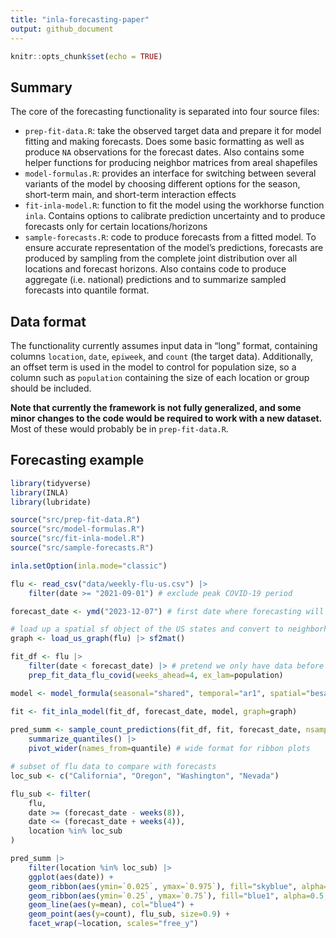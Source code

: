 ```yaml
---
title: "inla-forecasting-paper"
output: github_document
---
```


```r
knitr::opts_chunk$set(echo = TRUE)
```

## Summary

The core of the forecasting functionality is separated into four source files:

- `prep-fit-data.R`: take the observed target data and prepare it for model fitting and making forecasts. Does some basic formatting as well as produce `NA` observations for the forecast dates. Also contains some helper functions for producing neighbor matrices from areal shapefiles
- `model-formulas.R`: provides an interface for switching between several variants of the model by choosing different options for the season, short-term main, and short-term interaction effects
- `fit-inla-model.R`: function to fit the model using the workhorse function `inla`. Contains options to calibrate prediction uncertainty and to produce forecasts only for certain locations/horizons
- `sample-forecasts.R`: code to produce forecasts from a fitted model. To ensure accurate representation of the model's predictions, forecasts are produced by sampling from the complete joint distribution over all locations and forecast horizons. Also contains code to produce aggregate (i.e. national) predictions and to summarize sampled forecasts into quantile format.

## Data format

The functionality currently assumes input data in "long" format, containing columns `location`, `date`, `epiweek`, and `count` (the target data). Additionally, an offset term is used in the model to control for population size, so a column such as `population` containing the size of each location or group should be included. 

**Note that currently the framework is not fully generalized, and some minor changes to the code would be required to work with a new dataset.** Most of these would probably be in `prep-fit-data.R`.

## Forecasting example

```r
library(tidyverse)
library(INLA)
library(lubridate)

source("src/prep-fit-data.R")
source("src/model-formulas.R")
source("src/fit-inla-model.R")
source("src/sample-forecasts.R")

inla.setOption(inla.mode="classic")
```


```r
flu <- read_csv("data/weekly-flu-us.csv") |> 
    filter(date >= "2021-09-01") # exclude peak COVID-19 period

forecast_date <- ymd("2023-12-07") # first date where forecasting will begin

# load up a spatial sf object of the US states and convert to neighborhood matrix
graph <- load_us_graph(flu) |> sf2mat()

fit_df <- flu |> 
    filter(date < forecast_date) |> # pretend we only have data before `forecast_date`
    prep_fit_data_flu_covid(weeks_ahead=4, ex_lam=population)

model <- model_formula(seasonal="shared", temporal="ar1", spatial="besagproper")

fit <- fit_inla_model(fit_df, forecast_date, model, graph=graph)
    
pred_summ <- sample_count_predictions(fit_df, fit, forecast_date, nsamp=5000) |> 
    summarize_quantiles() |> 
    pivot_wider(names_from=quantile) # wide format for ribbon plots

# subset of flu data to compare with forecasts
loc_sub <- c("California", "Oregon", "Washington", "Nevada")

flu_sub <- filter(
    flu, 
    date >= (forecast_date - weeks(8)),
    date <= (forecast_date + weeks(4)),
    location %in% loc_sub
)

pred_summ |> 
    filter(location %in% loc_sub) |> 
    ggplot(aes(date)) +
    geom_ribbon(aes(ymin=`0.025`, ymax=`0.975`), fill="skyblue", alpha=0.5, col=NA) +
    geom_ribbon(aes(ymin=`0.25`, ymax=`0.75`), fill="blue1", alpha=0.5, col=NA) +
    geom_line(aes(y=mean), col="blue4") +
    geom_point(aes(y=count), flu_sub, size=0.9) +
    facet_wrap(~location, scales="free_y")
```

